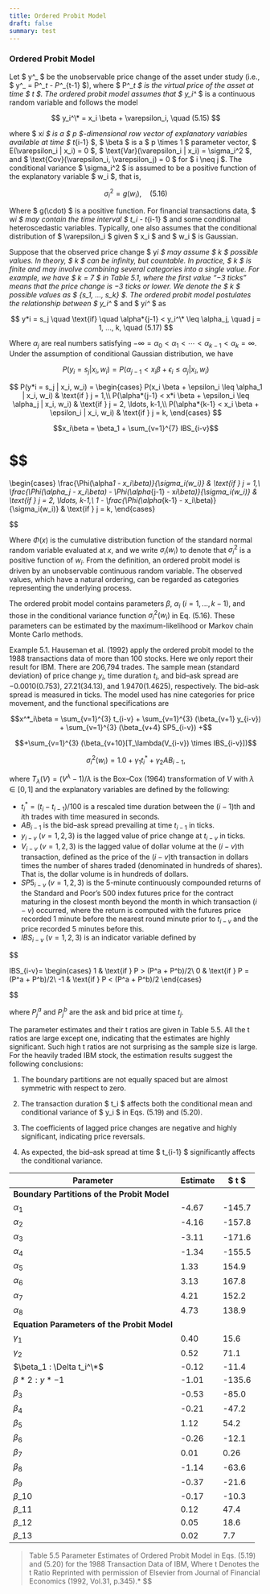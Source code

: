 ```yaml
---
title: Ordered Probit Model
draft: false
summary: test
---
```



<TOCInline toc={props.toc} asDisclosure />

### Ordered Probit Model

Let $ y^_ $ be the unobservable price change of the asset under study (i.e., $ y^_ = P^_\_t - P^_\_{t-1} $), where $ P^_\_t $ is the virtual price of the asset at time $ t $. The ordered probit model assumes that $ y_i^_ $ is a continuous random variable and follows the model

$$
y_i^\* = x_i \beta + \varepsilon_i, \quad (5.15)
$$

where $ x*i $ is a $ p $-dimensional row vector of explanatory variables available at time $ t*{i-1} $, $ \beta $ is a $ p \times 1 $ parameter vector, $ E(\varepsilon_i | x_i) = 0 $, $ \text{Var}(\varepsilon_i | x_i) = \sigma_i^2 $, and $ \text{Cov}(\varepsilon_i, \varepsilon_j) = 0 $ for $ i \neq j $. The conditional variance $ \sigma_i^2 $ is assumed to be a positive function of the explanatory variable $ w_i $, that is,

$$
\sigma_i^2 = g(w_i), \quad (5.16)
$$

Where $ g(\cdot) $ is a positive function. For financial transactions data, $ w*i $ may contain the time interval $ t_i - t*{i-1} $ and some conditional heteroscedastic variables. Typically, one also assumes that the conditional distribution of $ \varepsilon_i $ given $ x_i $ and $ w_i $ is Gaussian.

Suppose that the observed price change $ y*i $ may assume $ k $ possible values. In theory, $ k $ can be infinity, but countable. In practice, $ k $ is finite and may involve combining several categories into a single value. For example, we have $ k = 7 $ in Table 5.1, where the first value “−3 ticks” means that the price change is −3 ticks or lower. We denote the $ k $ possible values as $ \{s_1, ..., s_k\} $. The ordered probit model postulates the relationship between $ y_i^* $ and $ y*i^* $ as

$$
y*i = s_j \quad \text{if} \quad \alpha*{j-1} < y_i^\* \leq \alpha_j, \quad j = 1, ..., k, \quad (5.17)
$$

Where $\alpha_j$ are real numbers satisfying $-\infty = \alpha_0 < \alpha_1 < \cdots < \alpha_{k-1} < \alpha_k = \infty$. Under the assumption of conditional Gaussian distribution, we have

$$P(y_i = s_j | x_i, w_i) = P(\alpha_{j-1} < x_i \beta + \epsilon_i \leq \alpha_j | x_i, w_i)$$

$$
P(y*i = s_j | x_i, w_i) =
\begin{cases}
P(x_i \beta + \epsilon_i \leq \alpha_1 | x_i, w_i) & \text{if } j = 1,\\
P(\alpha*{j-1} < x*i \beta + \epsilon_i \leq \alpha_j | x_i, w_i) & \text{if } j = 2, \ldots, k-1,\\
P(\alpha*{k-1} < x_i \beta + \epsilon_i | x_i, w_i) & \text{if } j = k,
\end{cases}
$$

$$x_i\beta = \beta_1 + \sum_{v=1}^{7} IBS_{i-v}$$

# $$

\begin{cases}
\frac{\Phi(\alpha*1 - x_i\beta)}{\sigma_i(w_i)} & \text{if } j = 1,\\
\frac{\Phi(\alpha_j - x_i\beta) - \Phi(\alpha*{j-1} - x*i\beta)}{\sigma_i(w_i)} & \text{if } j = 2, \ldots, k-1,\\
1 - \frac{\Phi(\alpha*{k-1} - x_i\beta)}{\sigma_i(w_i)} & \text{if } j = k,
\end{cases}

$$

Where $\Phi(x)$ is the cumulative distribution function of the standard normal random variable evaluated at $x$, and we write $\sigma_i(w_i)$ to denote that $\sigma^2_i$ is a positive function of $w_i$. From the definition, an ordered probit model is driven by an unobservable continuous random variable. The observed values, which have a natural ordering, can be regarded as categories representing the underlying process.

The ordered probit model contains parameters $\beta$, $\alpha_i$ $(i = 1, . . . , k - 1)$, and those in the conditional variance function $\sigma^2_i(w_i)$ in Eq. (5.16). These parameters can be estimated by the maximum-likelihood or Markov chain Monte Carlo methods.

Example 5.1. Hauseman et al. (1992) apply the ordered probit model to the 1988 transactions data of more than 100 stocks. Here we only report their result for IBM. There are 206,794 trades. The sample mean (standard deviation) of price change $y_i$, time duration $t_i$, and bid–ask spread are $-0.0010(0.753)$, $27.21(34.13)$, and $1.9470(1.4625)$, respectively. The bid–ask spread is measured in ticks. The model used has nine categories for price movement, and the functional specifications are

$$x^*_i\beta = \sum_{v=1}^{3} t_{i-v} + \sum_{v=1}^{3} (\beta_{v+1} y_{i-v}) + \sum_{v=1}^{3} (\beta_{v+4} SP5_{i-v}) +$$

$$+\sum_{v=1}^{3} (\beta_{v+10}[T_\lambda(V_{i-v}) \times IBS_{i-v}])$$

$$\sigma^2_i(w_i) = 1.0 + \gamma_1 t^*_i + \gamma_2 AB_{i-1},$$

where $T_\lambda(V) = (V^\lambda - 1)/\lambda$ is the Box–Cox (1964) transformation of $V$ with $\lambda \in [0, 1]$ and the explanatory variables are defined by the following:

- $t^*_i = (t_i - t_{i-1})/100$ is a rescaled time duration between the $(i - 1)$th and $i$th trades with time measured in seconds.
- $AB_{i-1}$ is the bid–ask spread prevailing at time $t_{i-1}$ in ticks.
- $y_{i-v}$ $(v = 1, 2, 3)$ is the lagged value of price change at $t_{i-v}$ in ticks.
- $V_{i-v}$ $(v = 1, 2, 3)$ is the lagged value of dollar volume at the $(i - v)$th transaction, defined as the price of the $(i - v)$th transaction in dollars times the number of shares traded (denominated in hundreds of shares). That is, the dollar volume is in hundreds of dollars.
- $SP5_{i-v}$ $(v = 1, 2, 3)$ is the 5-minute continuously compounded returns of the Standard and Poor’s 500 index futures price for the contract maturing in the closest month beyond the month in which transaction $(i - v)$ occurred, where the return is computed with the futures price recorded 1 minute before the nearest round minute prior to $t_{i-v}$ and the price recorded 5 minutes before this.
- $IBS_{i-v}$ $(v = 1, 2, 3)$ is an indicator variable defined by


$$

IBS\_{i-v}=
\begin{cases}
1 & \text{if } P > (P^a + P^b)/2\\
0 & \text{if } P = (P^a + P^b)/2\\
-1 & \text{if } P < (P^a + P^b)/2
\end{cases}

$$

where $P^a_j$ and $P^b_j$ are the ask and bid price at time $t_j$.

The parameter estimates and their t ratios are given in Table 5.5. All the t ratios are large except one, indicating that the estimates are highly significant. Such high t ratios are not surprising as the sample size is large. For the heavily traded IBM stock, the estimation results suggest the following conclusions:

1. The boundary partitions are not equally spaced but are almost symmetric with respect to zero.

2. The transaction duration $ t_i $ affects both the conditional mean and conditional variance of $ y_i $ in Eqs. (5.19) and (5.20).

3. The coefficients of lagged price changes are negative and highly significant, indicating price reversals.

4. As expected, the bid–ask spread at time $ t\_{i-1} $ significantly affects the conditional variance.

| Parameter                                   | Estimate | $ t $ |
| ------------------------------------------- | -------- | ------- |
| **Boundary Partitions of the Probit Model** |          |         |
| $\alpha_1$                                | -4.67    | -145.7  |
| $\alpha_2$                                | -4.16    | -157.8  |
| $\alpha_3$                                | -3.11    | -171.6  |
| $\alpha_4$                                | -1.34    | -155.5  |
| $\alpha_5$                                | 1.33     | 154.9   |
| $\alpha_6$                                | 3.13     | 167.8   |
| $\alpha_7$                                | 4.21     | 152.2   |
| $\alpha_8$                                | 4.73     | 138.9   |
| **Equation Parameters of the Probit Model** |          |         |
| $\gamma_1$                                | 0.40     | 15.6    |
| $\gamma_2$                                | 0.52     | 71.1    |
| $\beta_1 : \Delta t_i^\*$                 | -0.12    | -11.4   |
| $\beta*2 : y*{-1}$                        | -1.01    | -135.6  |
| $\beta_3$                                 | -0.53    | -85.0   |
| $\beta_4$                                 | -0.21    | -47.2   |
| $\beta_5$                                 | 1.12     | 54.2    |
| $\beta_6$                                 | -0.26    | -12.1   |
| $\beta_7$                                 | 0.01     | 0.26    |
| $\beta_8$                                 | -1.14    | -63.6   |
| $\beta_9$                                 | -0.37    | -21.6   |
| $\beta\_{10}$                             | -0.17    | -10.3   |
| $\beta\_{11}$                             | 0.12     | 47.4    |
| $\beta\_{12}$                             | 0.05     | 18.6    |
| $\beta\_{13}$                             | 0.02     | 7.7     |

> Table 5.5 Parameter Estimates of Ordered Probit Model in Eqs. (5.19) and (5.20) for the 1988 Transaction Data of IBM, Where t Denotes the t Ratio
> Reprinted with permission of Elsevier from Journal of Financial Economics (1992, Vol.31, p.345).\*
$$
